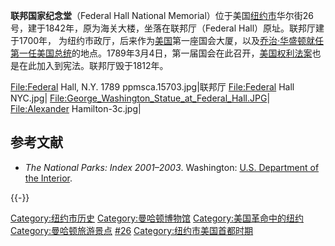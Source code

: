 {{Infobox Protected area
| name = 联邦国家纪念堂
| photo = Federal Hall NYC1.jpg
| location = [[纽约市|纽约市]][[华尔街|华尔街]]26号
| lat_d = 40
| lat_m = 42
| lat_s = 26
| lat_NS = N
| long_d = 74
| long_m = 0
| long_s = 37
| long_EW = W
| area = {{convert|.45|acre|m2}} 
| established = May 26, 1842| visitation_num = 156,707
| visitation_year = 2004
| designated_other2_name = NYC Landmark
 | designated_other2_date = December 21, 1965
 | designated_other2_abbr = NYCL
 | designated_other2_link = New York City Landmarks Preservation Commission
 | designated_other2_number =
 | designated_other2_color = #ff0000
}}
'''联邦国家纪念堂'''（Federal Hall National Memorial）位于美国[[纽约市|纽约市]]华尔街26号，建于1842年，原为海关大楼，坐落在联邦厅（Federal Hall）原址。联邦厅建于1700年，
为纽约市政厅，后来作为[[美国|美国]]第一座国会大厦，以及[[乔治·华盛顿|乔治·华盛顿]][[華盛頓第一次總統就職典禮|就任第一任美国总统]]的地点。1789年3月4日，第一届国会在此召开，[[美国权利法案|美国权利法案]]也是在此加入到宪法。联邦厅毁于1812年。

<gallery>
File:Federal Hall, N.Y. 1789 ppmsca.15703.jpg|联邦厅
File:Federal Hall NYC.jpg|
File:George_Washington_Statue_at_Federal_Hall.JPG|
File:Alexander Hamilton-3c.jpg|
</gallery>

==参考文献==
{{reflist}}
* ''The National Parks: Index 2001–2003''. Washington: [[United_States_Department_of_the_Interior|U.S. Department of the Interior]].
{{Commons category|Federal Hall}}
{{-}}
{{美国国会 | powersprivilegesprocedurecommitteeshistoryandmedia}}
{{Museums in Manhattan}}
{{Authority control}}
[[Category:纽约市历史|Category:纽约市历史]]
[[Category:曼哈顿博物馆|Category:曼哈顿博物馆]]
[[Category:美国革命中的纽约|Category:美国革命中的纽约]]
[[Category:曼哈顿旅游景点|Category:曼哈顿旅游景点]]
[[Category:华尔街|#26]]
[[Category:纽约市美国首都时期|Category:纽约市美国首都时期]]